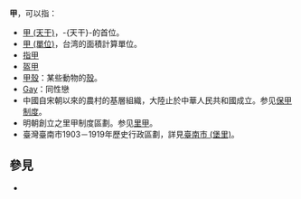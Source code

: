 '''甲'''，可以指：
*[[甲_(天干)|甲 (天干)]]，-{天干}-的首位。
*[[甲_(單位)|甲 (單位)]]，台湾的面積計算單位。
*[[指甲|指甲]]
*[[盔甲|盔甲]]
*[[甲殼|甲殼]]：某些動物的[[殼|殼]]。
*[[Gay|Gay]]：同性戀
*中國自宋朝以來的農村的基層組織，大陸止於中華人民共和國成立。参见[[保甲制度|保甲制度]]。
*明朝創立之里甲制度區劃。参见[[里甲|里甲]]。
*臺灣臺南市1903－1919年歷史行政區劃，詳見[[臺南市_(堡里)|臺南市 (堡里)]]。

== 參見 ==
*{{Lookfrom}}

{{维基词典|甲}}
{{disambig|Cat=一字消歧义}}